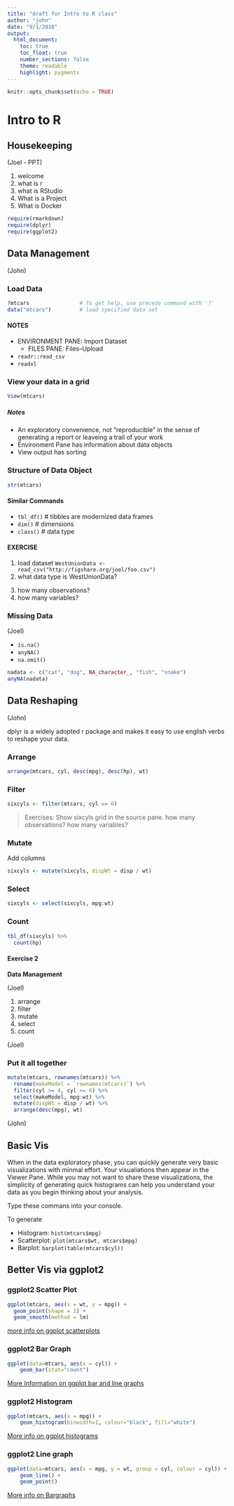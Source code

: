 ```yaml
---
title: "draft for Intro to R class"
author: "john"
date: "9/1/2016"
output: 
  html_document:
    toc: true
    toc_float: true
    number_sections: false
    theme: readable
    highlight: pygments
---
```


```r
knitr::opts_chunk$set(echo = TRUE)
```


# Intro to R


## Housekeeping

(Joel - PPT)

1. welcome
2. what is r
3. what is RStudio
4. What is a Project
5. What is Docker

```r
require(rmarkdown)
require(dplyr)
require(ggplot2)
```

## Data Management

(John)

### Load Data
```r
?mtcars                # To get help, use precede command with '?' 
data("mtcars")         # load specified data set
```

#### NOTES

* ENVIRONMENT PANE: Import Dataset 
  * FILES PANE: Files--Upload
* `readr::read_csv`
* `readxl`



### View your data in a grid
```r
View(mtcars)
```
##### Notes

* An exploratory convenience, not "reproducible" in the sense of generating a report or leaveing a trail of your work
* Environment Pane has information about data objects
* View output has sorting 



### Structure of Data Object

```r
str(mtcars)
```

#### Similar Commands
* `tbl_df()`    # tibbles are modernized data frames
* `dim()`       # dimensions
* `class()`     # data type 

#### EXERCISE

1. load dataset  `WestUnionData <- read_csv("http://figshare.org/joel/foo.csv")`
2. what data type is WestUnionData?
3) how many observations?
4) how many variables?


### Missing Data

(Joel)

* `is.na()`
* `anyNA()`
* `na.omit()`

```r
nadata <- c("cat", "dog", NA_character_, "fish", "snake")
anyNA(nadata)
```



## Data Reshaping 

(John)

dplyr is a widely adopted r package and makes it easy to use english verbs to reshape your data.

### Arrange

```r
arrange(mtcars, cyl, desc(mpg), desc(hp), wt)
```

### Filter

```r
sixcyls <- filter(mtcars, cyl == 6)
```

> Exercises:  Show sixcyls grid in the source pane.  how many observations?  how many variables?

### Mutate

Add columns
```r
sixcyls <- mutate(sixcyls, dispWt = disp / wt)
```


### Select
```r
sixcyls <- select(sixcyls, mpg:wt)
```


### Count
```r
tbl_df(sixcyls) %>% 
  count(hp)
```


#### Exercise 2

**Data Management**

(Joel)

1. arrange
2. filter
3. mutate
4. select
5. count

(Joel)

### Put it all together
```r

mutate(mtcars, rownames(mtcars)) %>% 
  rename(makeModel = `rownames(mtcars)`) %>% 
  filter(cyl >= 4, cyl <= 6) %>% 
  select(makeModel, mpg:wt) %>%
  mutate(dispWt = disp / wt) %>% 
  arrange(desc(mpg), wt)
```


(John)

## Basic Vis

When in the data exploratory phase, you can quickly generate very basic visualizations with minmal effort.  Your visualiations then appear in the Viewer Pane.  While you may not want to share these visualizations, the simplicity of generating quick histograms can help you understand your data as you begin thinking about your analysis.

Type these commans into your console.

To generate

* Histogram:  `hist(mtcars$mpg)`
* Scatterplot: `plot(mtcars$wt, mtcars$mpg)`
* Barplot:  `barplot(table(mtcars$cyl))`


## Better Vis via ggplot2

### ggplot2 Scatter Plot
```r
ggplot(mtcars, aes(x = wt, y = mpg)) +
  geom_point(shape = 1) + 
  geom_smooth(method = lm)
```

[more info on ggplot scatterplots](http://www.cookbook-r.com/Graphs/Scatterplots_(ggplot2)/)


### ggplot2 Bar Graph
```r
ggplot(data=mtcars, aes(x = cyl)) +
    geom_bar(stat="count")
```

[More Information on ggplot bar and line graphs](http://www.cookbook-r.com/Graphs/Bar_and_line_graphs_(ggplot2)/)

### ggplot2 Histogram
```r
ggplot(mtcars, aes(x = mpg)) +
    geom_histogram(binwidth=1, colour="black", fill="white")
```

[More info on ggplot histograms](http://www.cookbook-r.com/Graphs/Plotting_distributions_(ggplot2))

### ggplot2 Line graph
```r
ggplot(data=mtcars, aes(x = mpg, y = wt, group = cyl, colour = cyl)) +
    geom_line() +
    geom_point()
```

[More info on Bargraphs](http://www.cookbook-r.com/Graphs/Bar_and_line_graphs_(ggplot2)/)

